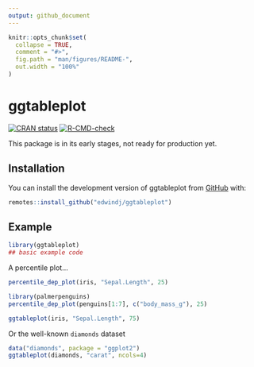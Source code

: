 ```yaml
---
output: github_document
---
```


<!-- README.md is generated from README.Rmd. Please edit that file -->

```r
knitr::opts_chunk$set(
  collapse = TRUE,
  comment = "#>",
  fig.path = "man/figures/README-",
  out.width = "100%"
)
```

# ggtableplot

<!-- badges: start -->

[![CRAN status](https://www.r-pkg.org/badges/version/ggtableplot)](https://CRAN.R-project.org/package=ggtableplot) [![R-CMD-check](https://github.com/edwindj/ggtableplot/actions/workflows/R-CMD-check.yaml/badge.svg)](https://github.com/edwindj/ggtableplot/actions/workflows/R-CMD-check.yaml)

<!-- badges: end -->

This package is in its early stages, not ready for production yet.

## Installation

You can install the development version of ggtableplot from [GitHub](https://github.com/) with:

``` r
remotes::install_github("edwindj/ggtableplot")
```

## Example

```r
library(ggtableplot)
## basic example code
```

A percentile plot...

```r
percentile_dep_plot(iris, "Sepal.Length", 25)
```

```r
library(palmerpenguins)
percentile_dep_plot(penguins[1:7], c("body_mass_g"), 25)
```

```r
ggtableplot(iris, "Sepal.Length", 75)
```

Or the well-known `diamonds` dataset

```r
data("diamonds", package = "ggplot2")
ggtableplot(diamonds, "carat", ncols=4)
```
